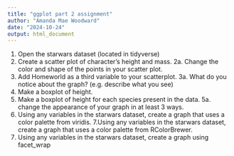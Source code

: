 ```yaml
---
title: "ggplot part 2 assignment"
author: "Amanda Mae Woodward"
date: "2024-10-24"
output: html_document
---
```


1. Open the starwars dataset (located in tidyverse)
2. Create a scatter plot of character's height and mass. 
2a. Change the color and shape of the points in your scatter plot. 
3. Add Homeworld as a third variable to your scatterplot. 
3a. What do you notice about the graph? (e.g. describe what you see)
4. Make a boxplot of height. 
5. Make a boxplot of height for each species present in the data. 
5a. change the appearance of your graph in at least 3 ways. 
6. Using any variables in the starwars dataset, create a graph that uses a color palette from viridis.
7.Using any variables in the starwars dataset, create a graph that uses a color palette from RColorBrewer.
8. Using any variables in the starwars dataset, create a graph using facet_wrap
